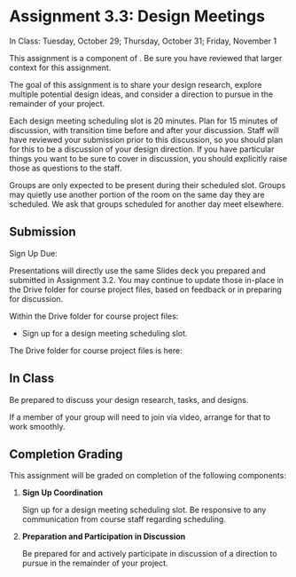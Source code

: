 
# Assignment 3.3: Design Meetings

<UnderDevelopment display={true} />

In Class: Tuesday, October 29; Thursday, October 31; Friday, November 1

This assignment is a component of <SiteLink linkKey={SiteLinks.milestone_3_top}/>.
Be sure you have reviewed that larger context for this assignment.

The goal of this assignment is to share your design research,
explore multiple potential design ideas,
and consider a direction to pursue in the remainder of your project.

Each design meeting scheduling slot is 20 minutes.
Plan for 15 minutes of discussion, with transition time before and after your discussion.
Staff will have reviewed your submission prior to this discussion,
so you should plan for this to be a discussion of your design direction.
If you have particular things you want to be sure to cover in discussion,
you should explicitly raise those as questions to the staff.

Groups are only expected to be present during their scheduled slot.
Groups may quietly use another portion of the room on the same day they are scheduled.
We ask that groups scheduled for another day meet elsewhere.

## Submission

Sign Up Due: <AssignmentDueDateTime assignmentKey={calendarData.assignments.assignment_3_2} />

Presentations will directly use the same Slides deck you prepared and submitted in Assignment 3.2.
You may continue to update those in-place in the Drive folder for course project files,
based on feedback or in preparing for discussion.

Within the Drive folder for course project files:

- Sign up for a design meeting scheduling slot.

The Drive folder for course project files is here:

<CourseDataLink linkKey={courseData.linkDriveProjectFiles} outerComponent="p"/>

## In Class

Be prepared to discuss your design research, tasks, and designs.

If a member of your group will need to join via video, arrange for that to work smoothly.

## Completion Grading

This assignment will be graded on completion of the following components:

1. __Sign Up Coordination__

   Sign up for a design meeting scheduling slot.
   Be responsive to any communication from course staff regarding scheduling.

2. __Preparation and Participation in Discussion__

   Be prepared for and actively participate in discussion of a direction to pursue in the remainder of your project.
